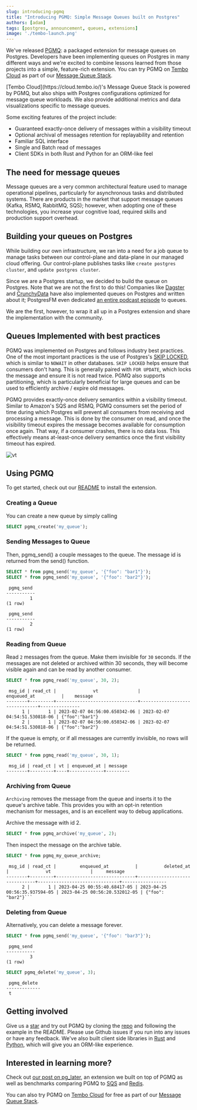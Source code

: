 ```yaml
---
slug: introducing-pgmq
title: "Introducing PGMQ: Simple Message Queues built on Postgres"
authors: [adam]
tags: [postgres, announcement, queues, extensions]
image: './tembo-launch.png'
---
```



We've released [PGMQ](https://github.com/tembo-io/pgmq): a packaged extension for message queues on Postgres. Developers have been implementing queues on Postgres in many different ways and we're excited to combine lessons learned from those projects into a simple, feature-rich extension. You can try PGMQ on [Tembo Cloud](https://cloud.tembo.io/) as part of our [Message Queue Stack](/docs/product/stacks/transactional/message-queue).

<Callout title='Message Queue Stack' variant='info'>
      [Tembo Cloud](https://cloud.tembo.io/)'s Message Queue Stack is powered by PGMQ, but also ships with Postgres configurations optimized for message queue workloads. We also provide additional metrics and data visualizations specific to message queues.
</Callout>

Some exciting features of the project include:

* Guaranteed exactly-once delivery of messages within a visibility timeout
* Optional archival of messages retention for replayability and retention
* Familiar SQL interface
* Single and Batch read of messages
* Client SDKs in both Rust and Python for an ORM-like feel

## The need for message queues

Message queues are a very common architectural feature used to manage operational pipelines, particularly for asynchronous tasks and distributed systems. There are products in the market that support message queues (Kafka, RSMQ, RabbitMQ, SQS); however, when adopting one of these technologies, you increase your cognitive load, required skills and production support overhead.

## Building your queues on Postgres

While building our own infrastructure, we ran into a need for a job queue to manage tasks between our control-plane and data-plane in our managed cloud offering. Our control-plane publishes tasks like `create postgres cluster`, and `update postgres cluster`.

Since we are a Postgres startup, we decided to build the queue on Postgres. Note that we are not the first to do this! Companies like [Dagster](https://dagster.io/blog/skip-kafka-use-postgres-message-queue) and [CrunchyData](https://www.crunchydata.com/blog/message-queuing-using-native-postgresql) have also implemented queues on Postgres and written about it; PostgresFM even dedicated [an entire podcast episode](https://postgres.fm/episodes/queues-in-postgres) to queues.

We are the first, however, to wrap it all up in a Postgres extension and share the implementation with the community.

## Queues Implemented with best practices

PGMQ was implemented on Postgres and follows industry best practices. One of the most important practices is the use of Postgres's [SKIP LOCKED](https://www.2ndquadrant.com/en/blog/what-is-select-skip-locked-for-in-postgresql-9-5/), which is similar to `NOWAIT` in other databases. `SKIP LOCKED` helps ensure that consumers don't hang. This is generally paired with `FOR UPDATE`, which locks the message and ensure it is not read twice. PGMQ also supports partitioning, which is particularly beneficial for large queues and can be used to efficiently archive / expire old messages.

PGMQ provides exactly-once delivery semantics within a visibility timeout. Similar to Amazon's SQS and RSMQ, PGMQ consumers set the period of time during which Postgres will prevent all consumers from receiving and processing a message. This is done by the consumer on read, and once the visibility timeout expires the message becomes available for consumption once again. That way, if a consumer crashes, there is no data loss. This effectively means at-least-once delivery semantics once the first visibility timeout has expired.

![vt](./vt.png "VisibilityTimeout")

## Using PGMQ

To get started, check out our [README](https://github.com/tembo-io/pgmq/blob/main/README.md#installation) to install the extension.


### Creating a Queue

You can create a new queue by simply calling

```sql
SELECT pgmq_create('my_queue');
```

### Sending Messages to Queue

Then, pgmq_send() a couple messages to the queue. The message id is returned from the send() function.

```sql
SELECT * from pgmq_send('my_queue', '{"foo": "bar1"}');
SELECT * from pgmq_send('my_queue', '{"foo": "bar2"}');
```

```text
 pgmq_send
-----------
         1
(1 row)

 pgmq_send
-----------
         2
(1 row)
```

### Reading from Queue

Read `2` messages from the queue. Make them invisible for `30` seconds. If the messages are not deleted or archived within 30 seconds, they will become visible again and can be read by another consumer.

```sql
SELECT * from pgmq_read('my_queue', 30, 2);
```

```text
 msg_id | read_ct |              vt               |          enqueued_at          |    message
--------+---------+-------------------------------+-------------------------------+---------------
      1 |       1 | 2023-02-07 04:56:00.650342-06 | 2023-02-07 04:54:51.530818-06 | {"foo":"bar1"}
      2 |       1 | 2023-02-07 04:56:00.650342-06 | 2023-02-07 04:54:51.530818-06 | {"foo":"bar2"}
```

If the queue is empty, or if all messages are currently invisible, no rows will be returned.

```sql
SELECT * from pgmq_read('my_queue', 30, 1);
```

```text
 msg_id | read_ct | vt | enqueued_at | message
--------+---------+----+-------------+---------
```

### Archiving from Queue

`Archiving` removes the message from the queue and inserts it to the queue's archive table. This provides you with an opt-in retention mechanism for messages, and is an excellent way to debug applications.

Archive the message with id 2.

```sql
SELECT * from pgmq_archive('my_queue', 2);
```

Then inspect the message on the archive table.

```sql
SELECT * from pgmq_my_queue_archive;
```

```text
 msg_id | read_ct |         enqueued_at          |          deleted_at           |              vt               |     message
--------+---------+------------------------------+-------------------------------+-------------------------------+-----------------
      2 |       1 | 2023-04-25 00:55:40.68417-05 | 2023-04-25 00:56:35.937594-05 | 2023-04-25 00:56:20.532012-05 | {"foo": "bar2"}```
```

### Deleting from Queue

Alternatively, you can delete a message forever.

```sql
SELECT * from pgmq_send('my_queue', '{"foo": "bar3"}');
```

```text
 pgmq_send
-----------
         3
(1 row)
```

```sql
SELECT pgmq_delete('my_queue', 3);
```

```text
 pgmq_delete
-------------
 t
 ```

## Getting involved

Give us a [star](https://github.com/tembo-io/pgmq) and try out PGMQ by cloning the [repo](https://github.com/tembo-io/pgmq) and following the example in the README. Please use Github issues if you run into any issues or have any feedback. We've also built client side libraries in [Rust](https://github.com/tembo-io/pgmq/tree/main/core) and [Python](https://github.com/tembo-io/pgmq/tree/main/tembo-pgmq-python), which will give you an ORM-like experience.

## Interested in learning more?

Check out [our post on pg_later](https://tembo.io/blog/introducing-pg-later), an extension we built on top of PGMQ as well as benchmarks comparing PGMQ to [SQS](https://aws.amazon.com/sqs/) and [Redis](https://redis.com/).

You can also try PGMQ on [Tembo Cloud](https://cloud.tembo.io/) for free as part of our [Message Queue Stack](/docs/product/stacks/transactional/message-queue).

